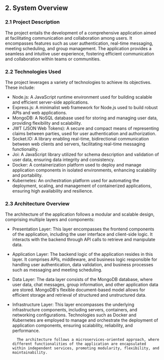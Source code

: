 ## 2. System Overview

### 2.1 Project Description
The project entails the development of a comprehensive application aimed at facilitating communication and collaboration among users. It encompasses features such as user authentication, real-time messaging, meeting scheduling, and group management. The application provides a seamless and intuitive user experience, fostering efficient communication and collaboration within teams or communities.

### 2.2 Technologies Used
The project leverages a variety of technologies to achieve its objectives. These include:

- Node.js: A JavaScript runtime environment used for building scalable and efficient server-side applications.
- Express.js: A minimalist web framework for Node.js used to build robust APIs and web applications.
- MongoDB: A NoSQL database used for storing and managing user data, providing flexibility and scalability.
- JWT (JSON Web Tokens): A secure and compact means of representing claims between parties, used for user authentication and authorization.
- Socket.IO: A library enabling real-time, bidirectional communication between web clients and servers, facilitating real-time messaging functionality.
- Joi: A JavaScript library utilized for schema description and validation of user data, ensuring data integrity and consistency.
- Docker: A containerization platform used to deploy and manage application components in isolated environments, enhancing scalability and portability.
- Kubernetes: An orchestration platform used for automating the deployment, scaling, and management of containerized applications, ensuring high availability and resilience.

### 2.3 Architecture Overview
The architecture of the application follows a modular and scalable design, comprising multiple layers and components:

- Presentation Layer: This layer encompasses the frontend components of the application, including the user interface and client-side logic. It interacts with the backend through API calls to retrieve and manipulate data.

- Application Layer: The backend logic of the application resides in this layer. It comprises APIs, middleware, and business logic responsible for handling user authentication, data validation, and business processes such as messaging and meeting scheduling.

- Data Layer: The data layer consists of the MongoDB database, where user data, chat messages, group information, and other application data are stored. MongoDB's flexible document-based model allows for efficient storage and retrieval of structured and unstructured data.

- Infrastructure Layer: This layer encompasses the underlying infrastructure components, including servers, containers, and networking configurations. Technologies such as Docker and Kubernetes are employed to manage and orchestrate the deployment of application components, ensuring scalability, reliability, and performance.

        The architecture follows a microservices-oriented approach, where different functionalities of the application are encapsulated within independent services, promoting modularity, flexibility, and maintainability.
